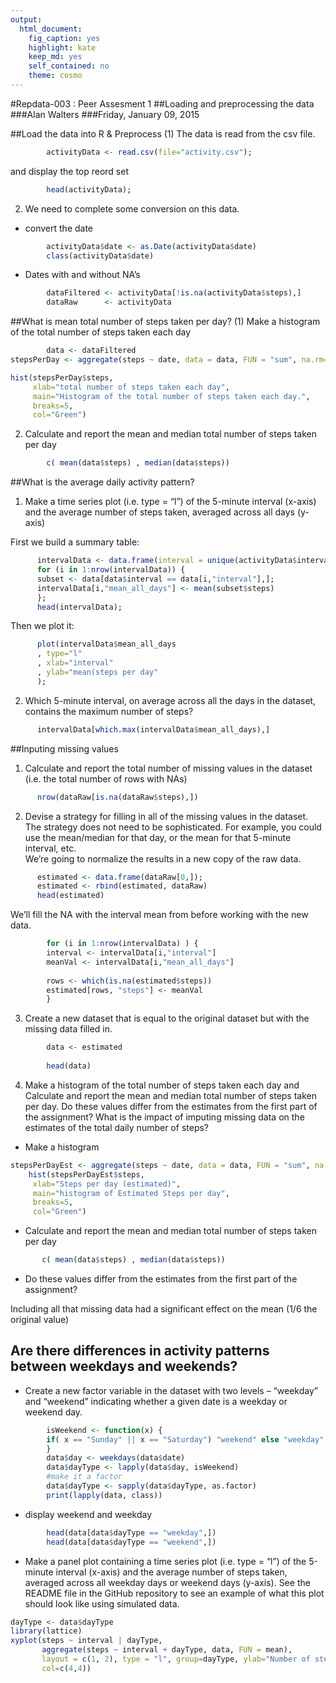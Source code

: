 ```yaml
---
output:
  html_document:
    fig_caption: yes
    highlight: kate
    keep_md: yes
    self_contained: no
    theme: cosmo
---
```


#Repdata-003 : Peer Assesment 1
##Loading and preprocessing the data
###Alan Walters
###Friday, January 09, 2015



##Load the data into R & Preprocess 
(1) The data is read from the csv file.
```r
        activityData <- read.csv(file="activity.csv");
```
and display the top reord set
```r
        head(activityData);
```


(2) We need to complete some conversion on this data.

- convert the date 
```r
        activityData$date <- as.Date(activityData$date)
        class(activityData$date)
```
- Dates with and without NA's
```r
        dataFiltered <- activityData[!is.na(activityData$steps),]
        dataRaw      <- activityData
```


##What is mean total number of steps taken per day?
(1) Make a histogram of the total number of steps taken each day
```r
        data <- dataFiltered 
stepsPerDay <- aggregate(steps ~ date, data = data, FUN = "sum", na.rm=TRUE)

hist(stepsPerDay$steps, 
     xlab="total number of steps taken each day",
     main="Histogram of the total number of steps taken each day.",
     breaks=5,
     col="Green")

```


(2) Calculate and report the mean and median total number of steps taken per day
```r
        c( mean(data$steps) , median(data$steps))
```

##What is the average daily activity pattern?

(1) Make a time series plot (i.e. type = "l") of the 5-minute interval (x-axis) and the average number of steps taken, averaged across all days (y-axis)

First we build a summary table:
```r
      intervalData <- data.frame(interval = unique(activityData$interval));
      for (i in 1:nrow(intervalData)) {
      subset <- data[data$interval == data[i,"interval"],];
      intervalData[i,"mean_all_days"] <- mean(subset$steps)
      };
      head(intervalData);
```
Then we plot it:
```r
      plot(intervalData$mean_all_days
      , type="l"
      , xlab="interval"
      , ylab="mean(steps per day"
      );

```


(2) Which 5-minute interval, on average across all the days in the dataset, contains the maximum number of steps?
```r
      intervalData[which.max(intervalData$mean_all_days),]
```
  
##Inputing missing values

(1) Calculate and report the total number of missing values in the dataset (i.e. the total number of rows with NAs)
```r
      nrow(dataRaw[is.na(dataRaw$steps),])
```
(2) Devise a strategy for filling in all of the missing values in the dataset. The strategy does not need to be sophisticated. For example, you could use the mean/median for that day, or the mean for that 5-minute interval, etc.   
We're going to normalize the results in a new copy of the raw data.
```r
      estimated <- data.frame(dataRaw[0,]);
      estimated <- rbind(estimated, dataRaw)
      head(estimated)
```
We'll fill the NA with the interval mean from before working with the new data.
```r
        for (i in 1:nrow(intervalData) ) {
        interval <- intervalData[i,"interval"]
        meanVal <- intervalData[i,"mean_all_days"]
        
        rows <- which(is.na(estimated$steps))
        estimated[rows, "steps"] <- meanVal
        }
```
(3) Create a new dataset that is equal to the original dataset but with the missing data filled in. 
```r
        data <- estimated
        
        head(data)
```
(4) Make a histogram of the total number of steps taken each day and Calculate and report the mean and median total number of steps taken per day. Do these values differ from the estimates from the first part of the assignment? What is the impact of imputing missing data on the estimates of the total daily number of steps?
  - Make a histogram
```r
stepsPerDayEst <- aggregate(steps ~ date, data = data, FUN = "sum", na.rm=TRUE)
    hist(stepsPerDayEst$steps,  
     xlab="Steps per day (estimated)",
     main="histogram of Estimated Steps per day",
     breaks=5,
     col="Green")

```
 
 
 - Calculate and report the mean and median total number of steps taken per day
```r
       c( mean(data$steps) , median(data$steps))
```
  - Do these values differ from the estimates from the first part of the assignment?

Including all that missing data had a significant effect on the mean (1/6 the original value)

##  Are there differences in activity patterns between weekdays and weekends?

  - Create a new factor variable in the dataset with two levels – “weekday” and “weekend” indicating whether a given date is a weekday or weekend day.
```r
        isWeekend <- function(x) {
        if( x == "Sunday" || x == "Saturday") "weekend" else "weekday";
        }
        data$day <- weekdays(data$date)
        data$dayType <- lapply(data$day, isWeekend)
        #make it a factor
        data$dayType <- sapply(data$dayType, as.factor)
        print(lapply(data, class))
```
  - display weekend and weekday

```r
        head(data[data$dayType == "weekday",])
        head(data[data$dayType == "weekend",])
```


  - Make a panel plot containing a time series plot (i.e. type = "l") of the 5-minute interval (x-axis) and the average number of steps taken, averaged across all weekday days or weekend days (y-axis). See the README file in the GitHub repository to see an example of what this plot should look like using simulated data.
```r
dayType <- data$dayType
library(lattice)
xyplot(steps ~ interval | dayType, 
       aggregate(steps ~ interval + dayType, data, FUN = mean), 
       layout = c(1, 2), type = "l", group=dayType, ylab="Number of steps",
       col=c(4,4))
```